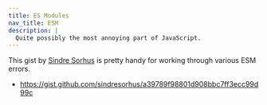 ```yaml
---
title: ES Modules
nav_title: ESM
description: |
  Quite possibly the most annoying part of JavaScript.
---
```


This gist by [Sindre Sorhus](https://github.com/sindresorhus) is pretty handy for working through various ESM errors.
- https://gist.github.com/sindresorhus/a39789f98801d908bbc7ff3ecc99d99c